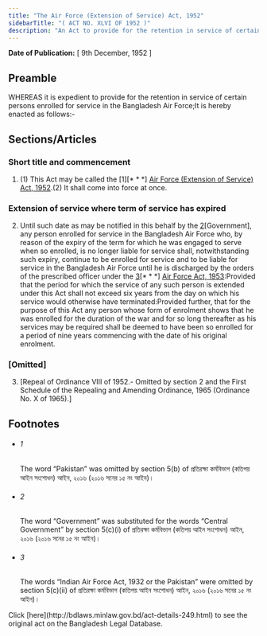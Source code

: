 ```yaml
---
title: "The Air Force (Extension of Service) Act, 1952"
sidebarTitle: "( ACT NO. XLVI OF 1952 )"
description: "An Act to provide for the retention in service of certain persons enrolled for service in the Bangladesh Air Force. ♣"
---
```


**Date of Publication:** [ 9th December, 1952 ]

## Preamble

WHEREAS it is expedient to provide for the retention in service of certain persons enrolled for service in the Bangladesh Air Force;It is hereby enacted as follows:-

## Sections/Articles

### Short title and commencement

1. (1) This Act may be called the [1][\* \* \*] [Air Force (Extension of Service) Act, 1952](/laws/volume-11/act-249 "Air Force (Extension of Service) Act, 1952").(2) It shall come into force at once.

### Extension of service where term of service has expired

2. Until such date as may be notified in this behalf by the [2](1)[Government], any person enrolled for service in the Bangladesh Air Force who, by reason of the expiry of the term for which he was engaged to serve when so enrolled, is no longer liable for service shall, notwithstanding such expiry, continue to be enrolled for service and to be liable for service in the Bangladesh Air Force until he is discharged by the orders of the prescribed officer under the [3](2)[\* \* \*] [Air Force Act, 1953](/laws/volume-11/act-256 "Air Force Act, 1953"):Provided that the period for which the service of any such person is extended under this Act shall not exceed six years from the day on which his service would otherwise have terminated:Provided further, that for the purpose of this Act any person whose form of enrolment shows that he was enrolled for the duration of the war and for so long thereafter as his services may be required shall be deemed to have been so enrolled for a period of nine years commencing with the date of his original enrolment.

### [Omitted]

3. [Repeal of Ordinance VIII of 1952.- Omitted by section 2 and the First Schedule of the Repealing and Amending Ordinance, 1965 (Ordinance No. X of 1965).]

## Footnotes

- ###### 1

  The word “Pakistan” was omitted by section 5(b) of প্রতিরক্ষা কর্মবিভাগ (কতিপয় আইন সংশোধন) আইন, ২০১৬ (২০১৬ সনের ১৫ নং আইন)।

- ###### 2

  The word “Government” was substituted for the words “Central Government” by section 5(c)(i) of প্রতিরক্ষা কর্মবিভাগ (কতিপয় আইন সংশোধন) আইন, ২০১৬ (২০১৬ সনের ১৫ নং আইন)।

- ###### 3

  The words “Indian Air Force Act, 1932 or the Pakistan” were omitted by section 5(c)(ii) of প্রতিরক্ষা কর্মবিভাগ (কতিপয় আইন সংশোধন) আইন, ২০১৬ (২০১৬ সনের ১৫ নং আইন)।

<Note>
  Click [here](http://bdlaws.minlaw.gov.bd/act-details-249.html) to see the original act on the Bangladesh Legal Database.
</Note>
